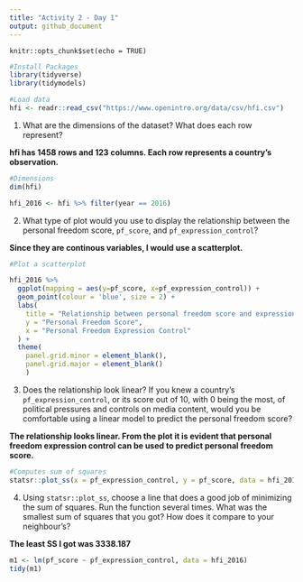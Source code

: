 ```yaml
---
title: "Activity 2 - Day 1"
output: github_document
---
```


```setup
knitr::opts_chunk$set(echo = TRUE)
```

```r
#Install Packages
library(tidyverse)
library(tidymodels)
```

```r
#Load data
hfi <- readr::read_csv("https://www.openintro.org/data/csv/hfi.csv")
```

1.  What are the dimensions of the dataset? What does each row
    represent? 
    
**hfi has 1458 rows and 123 columns. Each row represents a country's observation.**
    
```r
#Dimensions
dim(hfi)
```

```r
hfi_2016 <- hfi %>% filter(year == 2016)
```

2.  What type of plot would you use to display the relationship between
    the personal freedom score, `pf_score`, and `pf_expression_control`?
    
**Since they are continous variables, I would use a scatterplot.**
    
```r
#Plot a scatterplot

hfi_2016 %>% 
  ggplot(mapping = aes(y=pf_score, x=pf_expression_control)) +
  geom_point(colour = 'blue', size = 2) +
  labs(
    title = "Relationship between personal freedom score and expression control",
    y = "Personal Freedom Score",
    x = "Personal Freedom Expression Control"
  ) +
  theme(
    panel.grid.minor = element_blank(),
    panel.grid.major = element_blank()
    )
```

3.  Does the relationship look linear? If you knew a country’s
    `pf_expression_control`, or its score out of 10, with 0 being the
    most, of political pressures and controls on media content, would
    you be comfortable using a linear model to predict the personal
    freedom score?
    
**The relationship looks linear. From the plot it is evident that personal freedom expression control can be used to predict personal freedom score.**

```r
#Computes sum of squares
statsr::plot_ss(x = pf_expression_control, y = pf_score, data = hfi_2016, showSquares = TRUE)
```

4.  Using `statsr::plot_ss`, choose a line that does a good job of
    minimizing the sum of squares. Run the function several times. What
    was the smallest sum of squares that you got? How does it compare to
    your neighbour’s? 

**The least SS I got was 3338.187**

``` r
m1 <- lm(pf_score ~ pf_expression_control, data = hfi_2016)
tidy(m1)
```
